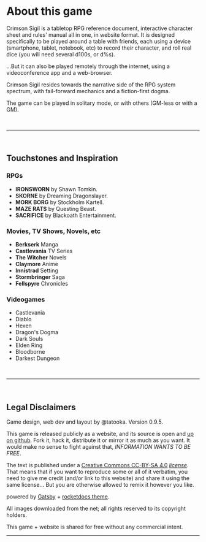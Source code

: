 # About this game

<span class="crimson-sigil-title">Crimson Sigil</span> is a tabletop RPG reference document, interactive character sheet and rules' manual all in one, in website format.
It is designed specifically to be played around a table with friends, each using a device (smartphone, tablet, notebook, etc) to record their character, and roll real dice (you will need several d100s, or d%s).

...But it can also be played remotely through the internet, using a videoconference app and a web-browser.

<span class="crimson-sigil-title">Crimson Sigil</span> resides towards the narrative side of the RPG system spectrum, with fail-forward mechanics and a fiction-first dogma.

The game can be played in solitary mode, or with others (GM-less or with a GM).

<br/>
<hr/>
<br/>

## Touchstones and Inspiration

### RPGs

- **IRONSWORN** by Shawn Tomkin.
- **SKORNE** by Dreaming Dragonslayer.
- **MORK BORG** by Stockholm Kartell.
- **MAZE RATS** by Questing Beast.
- **SACRIFICE** by Blackoath Entertainment.

### Movies, TV Shows, Novels, etc
- **Berkserk** Manga
- **Castlevania** TV Series
- **The Witcher** Novels
- **Claymore** Anime
- **Innistrad** Setting
- **Stormbringer** Saga
- **Fellspyre** Chronicles

### Videogames
- Castlevania
- Diablo
- Hexen
- Dragon's Dogma
- Dark Souls
- Elden Ring
- Bloodborne
- Darkest Dungeon

<br/>
<hr/>
<br/>

## Legal Disclaimers

Game design, web dev and layout by <span class="primary bold">@tatooka</span>. Version 0.9.5.

This game is released publicly as a website, and its source is open and [up on github](https://github.com/TaTooKa/crimson-sigil). Fork it, hack it, distribute it or mirror it as much as you want. It would make no sense to fight against that, _INFORMATION WANTS TO BE FREE_.

The text is published under a [Creative Commons CC-BY-SA 4.0](https://creativecommons.org/licenses/by-sa/4.0/) _[license](https://creativecommons.org/licenses/by-sa/4.0/legalcode)_. That means that if you want to reproduce some or all of it verbatim, you need to give me credit (and/or link to this website) and share it using the same license... But you are otherwise allowed to remix it however you like.

powered by [Gatsby](https://www.gatsbyjs.com/) + [rocketdocs theme](https://rocketdocs.gatsbyjs.io/).

All images downloaded from the net; all rights reserved to its copyright holders.

This game + website is shared for free without any commercial intent.

<hr/>
<br/>

<div style="height: 400px;"></div>